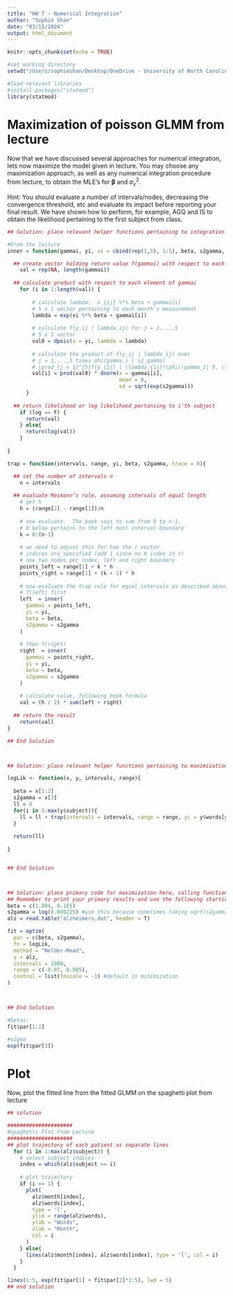 ```yaml
---
title: "HW 7 - Numerical Integration"
author: "Sophie Shan"
date: "03/15/2024"
output: html_document
---
```


```r
knitr::opts_chunk$set(echo = TRUE)
```

```r
#set working directory 
setwd("/Users/sophieshan/Desktop/OneDrive - University of North Carolina at Chapel Hill/UNC/Spring 2024/BIOS 735/Homework Assignments/HW7/")

#load relevant libraries 
#install.packages("statmod")
library(statmod)
```

# Maximization of poisson GLMM from lecture

Now that we have discussed several approaches for numerical integration, lets now maximize the model given in lecture.  You may choose any maximization approach, as well as any numerical integration procedure from lecture, to obtain the MLE's for $\boldsymbol{\beta}$ and $\sigma_{\gamma}^2$.  

Hint: You should evaluate a number of intervals/nodes, decreasing the convergence threshold, etc and evaluate its impact before reporting your final result. We have shown how to perform, for example, AGQ and IS to obtain the likelihood pertaining to the first subject from class. 

```r
## Solution: place relevant helper functions pertaining to integration here 

#From the lecture 
inner = function(gammai, yi, xi = cbind(rep(1,5), 1:5), beta, s2gamma, log = T) {

  ## create vector holding return value f(gammai) with respect to each element of gammai
    val = rep(NA, length(gammai))
  
  ## calculate product with respect to each element of gammai
    for (i in 1:length(val)) {
      
        # calculate lambda:  x_{ij} %*% beta + gammai[i]
        # 5 x 1 vector pertaining to each month's measurement
        lambda = exp(xi %*% beta + gammai[i])
        
        # calculate f(y_ij | lambda_ij) for j = 1,...,5
        # 5 x 1 vector
        val0 = dpois(x = yi, lambda = lambda)
        
        # calculate the product of f(y_ij | lambda_ij) over
        # j = 1,...,5 times phi(gamma_i | s2_gamma)
        # \prod_{j = 1}^{5}f(y_{1j} | \lambda_{1j})\phi(\gamma_1| 0, \sigma^2_{\gamma})
        val[i] = prod(val0) * dnorm(x = gammai[i],
                                    mean = 0,
                                    sd = sqrt(exp(s2gamma)))
      }
  
  ## return likelihood or log likelihood pertaniing to i'th subject
    if (log == F) {
      return(val)
    } else{
      return(log(val))
    }
    
}

trap = function(intervals, range, yi, beta, s2gamma, trace = 0){

  ## set the number of intervals n
    n = intervals
    
  ## evaluate Reimann’s rule, assuming intervals of equal length
    # get h
    h = (range[2] - range[1])/n
  
    # now evaluate.  The book says to sum from 0 to n-1.  
    # 0 below pertains to the left most interval boundary
    k = 0:(n-1)
  
    # we need to adjust this for how the r vector 
    # indices are specified (add 1 since no 0 index in r)
    # now two nodes per index, left and right boundary
    points_left = range[1] + k * h
    points_right = range[1] + (k + 1) * h
    
    # now evaluate the trap rule for equal intervals as described above
    # f(left) first
    left  = inner(
      gammai = points_left,
      yi = yi,
      beta = beta,
      s2gamma = s2gamma
    )
    
    # then f(right)
    right  = inner(
      gammai = points_right,
      yi = yi,
      beta = beta,
      s2gamma = s2gamma
    )
    
    # calculate value, following book formula
    val = (h / 2) * sum(left + right)
  
  ## return the result
    return(val)
}

## End Solution



## Solution: place relevant helper functions pertaining to maximization here (likelihood etc)

logLik <- function(x, y, intervals, range){
  
  beta = x[1:2]
  s2gamma = x[3]
  ll = 0
  for(i in 1:max(y$subject)){
    ll = ll + trap(intervals = intervals, range = range, yi = y$words[y$subject == i], beta = beta, s2gamma = s2gamma, trace = 1)
  }
  
  return(ll)
  
}


## End Solution



## Solution: place primary code for maximization here, calling functions in the above two sections
## Remember to print your primary results and use the following starting values
beta = c(1.804, 0.165)
s2gamma = log(0.000225) #use this because sometimes taking sqrt(s2gamma) fails b/c its too small
alz = read.table("alzheimers.dat", header = T)

fit = optim(
  par = c(beta, s2gamma),
  fn = logLik,
  method = "Nelder-Mead",
  y = alz,
  intervals = 1000,
  range = c(-0.07, 0.085),
  control = list(fnscale = -1) #default is minimization
)



## End Solution

#betas:
fit$par[1:2]

#sigma
exp(fit$par[3])

```

# Plot

Now, plot the fitted line from the fitted GLMM on the spaghetti plot from lecture

```r
## solution

#####################
#Spaghetti Plot From Lecture 
#####################
## plot trajectory of each patient as separate lines
  for (i in 1:max(alz$subject)) {
    # select subject indices
    index = which(alz$subject == i)
    
    # plot trajectory
    if (i == 1) {
      plot(
        alz$month[index],
        alz$words[index],
        type = 'l',
        ylim = range(alz$words),
        ylab = "Words",
        xlab = "Month",
        col = i
      )
    } else{
      lines(alz$month[index], alz$words[index], type = 'l', col = i)
    }
  }

lines(1:5, exp(fit$par[1] + fit$par[2]*1:5), lwd = 5)
## end solution
```
